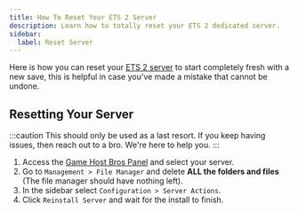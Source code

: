 ```yaml
---
title: How To Reset Your ETS 2 Server
description: Learn how to totally reset your ETS 2 dedicated server.
sidebar:
  label: Reset Server
---
```


Here is how you can reset your [ETS 2 server](https://www.gamehostbros.com/euro-truck-simulator-2-server-hosting/) to start completely fresh with a new save, this is helpful in case you've made a mistake that cannot be undone.

## Resetting Your Server

:::caution
This should only be used as a last resort. If you keep having issues, then reach out to a bro. We're here to help you.
:::

<Steps>

1. Access the [Game Host Bros Panel](https://panel.gamehostbros.com/) and select your server.
2. Go to `Management > File Manager` and delete **ALL the folders and files** (The file manager should have nothing left).
3. In the sidebar select `Configuration > Server Actions`.
4. Click `Reinstall Server` and wait for the install to finish.
</Steps>